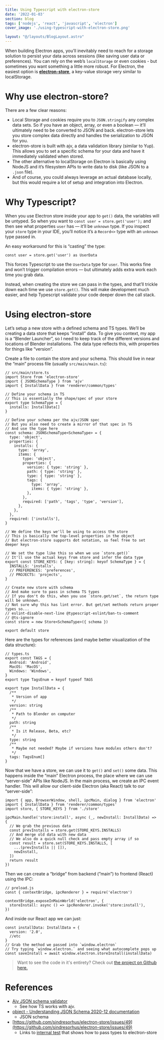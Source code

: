 ```yaml
---
title: Using Typescript with electron-store
date: '2022-01-03'
section: blog
tags: ['nodejs', 'react', 'javascript', 'electron']
cover_image: './using-typescript-with-electron-store.png'

layout: "@/layouts/BlogLayout.astro"
---
```


When building Electron apps, you’ll inevitably need to reach for a storage solution to persist your data across sessions (like saving user data or preferences). You can rely on the web’s `localStorage` or even cookies - but sometimes you want something a little more robust. For Electron, the easiest option is **[electron-store](https://www.npmjs.com/package/electron-store)**, a key-value storage very similar to localStorage.

# Why use electron-store?

There are a few clear reasons:

- Local Storage and cookies require you to `JSON.stringify` any complex data sets. So if you have an object, array, or even a boolean — it’ll ultimately need to be converted to JSON and back. electron-store lets you store complex data directly and handles the serialization to JSON for you.
- electron-store is built with ajv, a data validation library (similar to Yup). This allows you to set a specific schema for your data and have it immediately validated when stored.
- The other alternative to localStorage on Electron is basically using NodeJS and it’s filesystem APIs to write data to disk (like JSON to a `.json` file).
- And of course, you could always leverage an actual database locally, but this would require a lot of setup and integration into Electron.

# Why Typescript?

When you use Electron store inside your app to `get()` data, the variables will be untyped. So when you want to `const user = store.get('user');` and then see what properties `user` has — it’ll be `unknown` type. If you inspect your `store` type in your IDE, you’ll notice it’s a `Record<>` type with an `unknown` type passed in.

An easy workaround for this is “casting” the type:

```tsx
const user = store.get('user') as UserData
```

This forces Typescript to use the `UserData` type for `user`. This works fine and won’t trigger compilation errors — but ultimately adds extra work each time you grab data.

Instead, when creating the store we can pass in the types, and that’ll trickle down each time we use `store.get()`. This will make development much easier, and help Typescript validate your code deeper down the call stack.

# Using electron-store

Let’s setup a new store with a defined schema and TS types. We’ll be creating a data store that keeps “install” data. To give you context, my app is a “Blender Launcher”, so I need to keep track of the different versions and locations of Blender installations. The data type reflects this, with properties for things like “version”.

Create a file to contain the store and your schema. This should live in near the “main” process file (usually `src/main/main.ts`):

```tsx
// src/main/store.ts
import Store from 'electron-store'
import { JSONSchemaType } from 'ajv'
import { InstallData } from 'renderer/common/types'

// Define your schema in TS
// This is essentially the shape/spec of your store
export type SchemaType = {
  installs: InstallData[]
}

// Define your schema per the ajv/JSON spec
// But you also need to create a mirror of that spec in TS
// And use the type here
const schema: JSONSchemaType<SchemaType> = {
  type: 'object',
  properties: {
    installs: {
      type: 'array',
      items: {
        type: 'object',
        properties: {
          version: { type: 'string' },
          path: { type: 'string' },
          type: { type: 'string' },
          tags: {
            type: 'array',
            items: { type: 'string' },
          },
        },
        required: ['path', 'tags', 'type', 'version'],
      },
    },
  },
  required: ['installs'],
}

// We define the keys we'll be using to access the store
// This is basically the top-level properties in the object
// But electron-store supports dot notation, so feel free to set deeper keys

// We set the type like this so when we use `store.get()`
// It'll use the actual keys from store and infer the data type
export const STORE_KEYS: { [key: string]: keyof SchemaType } = {
  INSTALLS: 'installs',
  // PREFERENCES: 'preferences',
  // PROJECTS: 'projects',
}

// Create new store with schema
// And make sure to pass in schema TS types
// If you don't do this, when you use `store.get/set`, the return type will be unknown.
// Not sure why this has lint error. But get/set methods return proper types so...
// eslint-disable-next-line @typescript-eslint/ban-ts-comment
// @ts-ignore
const store = new Store<SchemaType>({ schema })

export default store
```

Here are the types for references (and maybe better visualization of the data structure):

```tsx
// types.ts
export const TAGS = {
  Android: 'Android',
  MacOS: 'MacOS',
  Windows: 'Windows',
}
export type TagsEnum = keyof typeof TAGS

export type InstallData = {
  /**
   * Version of app
   */
  version: string
  /**
   * Path to Blender on computer
   */
  path: string
  /**
   * Is it Release, Beta, etc?
   */
  type: string
  /**
   * Maybe not needed? Maybe if versions have modules others don't?
   */
  tags: TagsEnum[]
}
```

Now that we have a store, we can use it to `get()` and `set()` some data. This happens inside the “main” Electron process, the place where we can use “server-side” APIs like NodeJS. In the main process, we create an IPC event handler. This will allow our client-side Electron (aka React) talk to our “server-side”:

```tsx
import { app, BrowserWindow, shell, ipcMain, dialog } from 'electron'
import { InstallData } from 'renderer/common/types'
import store, { STORE_KEYS } from './store'

ipcMain.handle('store:install', async (_, newInstall: InstallData) => {
  // We grab the previous data
  const prevInstalls = store.get(STORE_KEYS.INSTALLS)
  // And merge old data with new data
  // We also do a quick null check and pass empty array if so
  const result = store.set(STORE_KEYS.INSTALLS, [
    ...(prevInstalls || []),
    newInstall,
  ])
  return result
})
```

Then we can create a “bridge” from backend (”main”) to frontend (React) using the IPC:

```tsx
// preload.js
const { contextBridge, ipcRenderer } = require('electron')

contextBridge.exposeInMainWorld('electron', {
  storeInstall: async () => ipcRenderer.invoke('store:install'),
})
```

And inside our React app we can just:

```tsx
const installData: InstallData = {
  version: '2.0',
  //etc
}
// Grab the method we passed into `window.electron`
// Try typing `window.electron.` and seeing what autocomplete pops up
const saveInstall = await window.electron.storeInstall(installData)
```

> Want to see the code in it's entirety? Check out [the project on Github here.](https://github.com/whoisryosuke/blender-hub2)

# References

- [Ajv JSON schema validator](https://ajv.js.org/guide/typescript.html)
  - See how TS works with ajv.
- [object - Understanding JSON Schema 2020-12 documentation](https://json-schema.org/understanding-json-schema/reference/object.html#properties)
  - JSON schema
- [https://github.com/sindresorhus/electron-store/issues/49](https://github.com/sindresorhus/electron-store/issues/49)
  - Links to [internal test](https://github.com/DefinitelyTyped/DefinitelyTyped/blob/5e58f71c5e96c7c4bfc316f3b5b3f39124027609/types/electron-store/electron-store-tests.ts#L1) that shows how to pass types to electron-store
